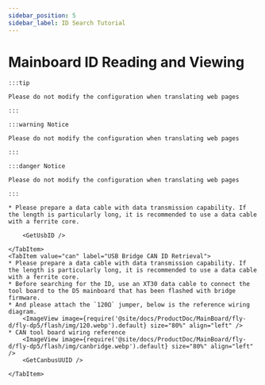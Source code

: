```yaml
---
sidebar_position: 5
sidebar_label: ID Search Tutorial
---
```





# Mainboard ID Reading and Viewing

    :::tip

    Please do not modify the configuration when translating web pages

    :::

    :::warning Notice

    Please do not modify the configuration when translating web pages

    :::

    :::danger Notice

    Please do not modify the configuration when translating web pages

    :::

<Tabs>
    <TabItem value="usb" label="USB ID Retrieval" default>
        
    * Please prepare a data cable with data transmission capability. If the length is particularly long, it is recommended to use a data cable with a ferrite core.
    
        <GetUsbID />
        
    </TabItem>
    <TabItem value="can" label="USB Bridge CAN ID Retrieval">
    * Please prepare a data cable with data transmission capability. If the length is particularly long, it is recommended to use a data cable with a ferrite core.
    * Before searching for the ID, use an XT30 data cable to connect the tool board to the D5 mainboard that has been flashed with bridge firmware.
    * And please attach the `120Ω` jumper, below is the reference wiring diagram.
        <ImageView image={require('@site/docs/ProductDoc/MainBoard/fly-d/fly-dp5/flash/img/120.webp').default} size="80%" align="left" />
    * CAN tool board wiring reference
        <ImageView image={require('@site/docs/ProductDoc/MainBoard/fly-d/fly-dp5/flash/img/canbridge.webp').default} size="80%" align="left" />   
        <GetCanbusUUID />

    </TabItem>
</Tabs>